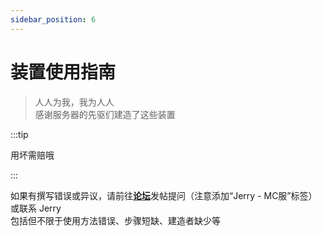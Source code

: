```yaml
---
sidebar_position: 6
---
```



# 装置使用指南  

>人人为我，我为人人  
>感谢服务器的先驱们建造了这些装置

:::tip

用坏需赔哦

:::

如果有撰写错误或异议，请前往[**论坛**](https://bbs.jerry.ink/)发帖提问（注意添加“Jerry - MC服”标签）或联系 Jerry  
包括但不限于使用方法错误、步骤短缺、建造者缺少等

<DocCardList />

